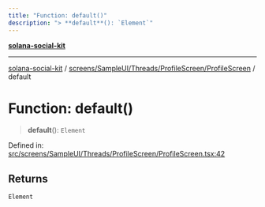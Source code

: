 ```yaml
---
title: "Function: default()"
description: "> **default**(): `Element`"
---
```


[**solana-social-kit**](../../../../../../README.mdx)

***

[solana-social-kit](../../../../../../README.mdx) / [screens/SampleUI/Threads/ProfileScreen/ProfileScreen](../README.mdx) / default

# Function: default()

> **default**(): `Element`

Defined in: [src/screens/SampleUI/Threads/ProfileScreen/ProfileScreen.tsx:42](https://github.com/SendArcade/solana-social-starter/blob/03568260ca96ed63f77049843c721de1cb011893/src/screens/SampleUI/Threads/ProfileScreen/ProfileScreen.tsx#L42)

## Returns

`Element`
